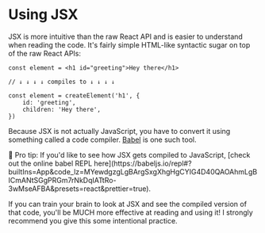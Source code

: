 # Using JSX

<EpicVideo url="https://www.epicreact.dev/workshops/react-fundamentals/intro-to-using-jsx" />

JSX is more intuitive than the raw React API and is easier to understand when
reading the code. It's fairly simple HTML-like syntactic sugar on top of the raw
React APIs:

```tsx
const element = <h1 id="greeting">Hey there</h1>

// ↓ ↓ ↓ ↓ compiles to ↓ ↓ ↓ ↓

const element = createElement('h1', {
	id: 'greeting',
	children: 'Hey there',
})
```

Because JSX is not actually JavaScript, you have to convert it using something
called a code compiler. [Babel](https://babeljs.io) is one such tool.

<callout-info>
	🦉 Pro tip: If you'd like to see how JSX gets compiled to JavaScript, [check
	out the online babel REPL
	here](https://babeljs.io/repl#?builtIns=App&code_lz=MYewdgzgLgBArgSxgXhgHgCYIG4D40QAOAhmLgBICmANtSGgPRGm7rNkDqIATtRo-3wMseAFBA&presets=react&prettier=true).
</callout-info>

If you can train your brain to look at JSX and see the compiled version of that
code, you'll be MUCH more effective at reading and using it! I strongly
recommend you give this some intentional practice.
